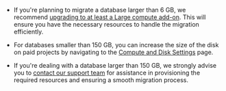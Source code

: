 <Admonition type="caution">

- If you're planning to migrate a database larger than 6 GB, we recommend [upgrading to at least a Large compute add-on](/docs/guides/platform/compute-add-ons). This will ensure you have the necessary resources to handle the migration efficiently.

- For databases smaller than 150 GB, you can increase the size of the disk on paid projects by navigating to the [Compute and Disk Settings](dashboard/project/_/settings/compute-and-disk) page.

- If you're dealing with a database larger than 150 GB, we strongly advise you to [contact our support team](/dashboard/support/new) for assistance in provisioning the required resources and ensuring a smooth migration process.

</Admonition>
